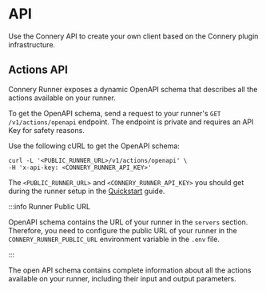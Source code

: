 # API

Use the Connery API to create your own client based on the Connery plugin infrastructure.

## Actions API

Connery Runner exposes a dynamic OpenAPI schema that describes all the actions available on your runner.

To get the OpenAPI schema, send a request to your runner's `GET /v1/actions/openapi` endpoint.
The endpoint is private and requires an API Key for safety reasons.

Use the following cURL to get the OpenAPI schema:

```
curl -L '<PUBLIC_RUNNER_URL>/v1/actions/openapi' \
-H 'x-api-key: <CONNERY_RUNNER_API_KEY>'
```

The `<PUBLIC_RUNNER_URL>` and `<CONNERY_RUNNER_API_KEY>` you should get during the runner setup in the [Quickstart](/docs/platform/quick-start/) guide.

:::info Runner Public URL

OpenAPI schema contains the URL of your runner in the `servers` section.
Therefore, you need to configure the public URL of your runner in the `CONNERY_RUNNER_PUBLIC_URL` environment variable in the `.env` file.

:::

The open API schema contains complete information about all the actions available on your runner, including their input and output parameters.
